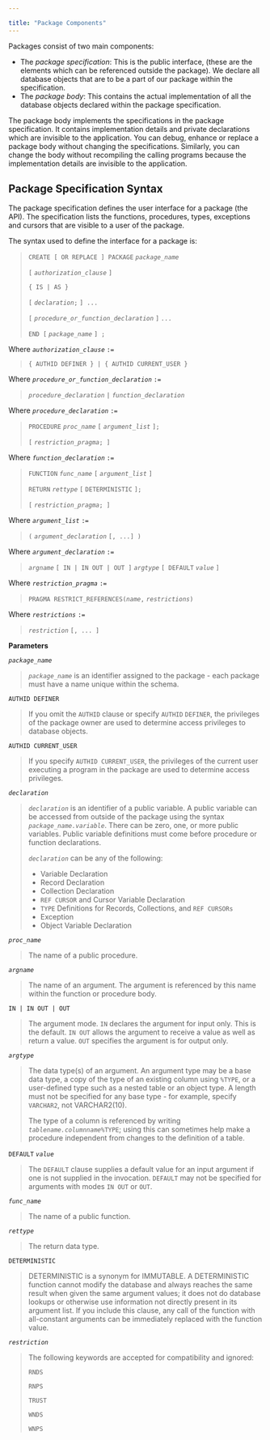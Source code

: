 ---

title: "Package Components"
---

<div id="packages_components" class="registered_link"></div>

Packages consist of two main components:

- The *package specification*: This is the public interface, (these are the elements which can be referenced outside the package). We declare all database objects that are to be a part of our package within the specification.
- The *package body*: This contains the actual implementation of all the database objects declared within the package specification.

The package body implements the specifications in the package specification. It contains implementation details and private declarations which are invisible to the application. You can debug, enhance or replace a package body without changing the specifications. Similarly, you can change the body without recompiling the calling programs because the implementation details are invisible to the application.

## Package Specification Syntax

The package specification defines the user interface for a package (the API). The specification lists the functions, procedures, types, exceptions and cursors that are visible to a user of the package.

The syntax used to define the interface for a package is:

> `CREATE [ OR REPLACE ] PACKAGE` *`package_name`*
>
>   `[` *`authorization_clause`* `]`
>
>   `{ IS | AS }`
>
>   `[` *`declaration`*`;` `] ...`
>
>  `[` *`procedure_or_function_declaration`* `]` *`...`*
>
> `END [` *`package_name`* `] ;`

Where *`authorization_clause`* `:=`

> `{ AUTHID DEFINER } | { AUTHID CURRENT_USER }`

Where *`procedure_or_function_declaration`* `:=`

> *`procedure_declaration`* `|` *`function_declaration`*

Where *`procedure_declaration`* `:=`

> `PROCEDURE` *`proc_name`* `[` *`argument_list`* `];`
>
> `[` *`restriction_pragma`*`; ]`

Where *`function_declaration`* `:=`

> `FUNCTION` *`func_name`* `[` *`argument_list`* `]`
>
>   `RETURN` *`rettype`* `[` `DETERMINISTIC` `];`
>
> `[` *`restriction_pragma`*`; ]`

Where *`argument_list`* `:=`

> `(` *`argument_declaration`* `[, ...] )`

Where *`argument_declaration`* `:=`

> *`argname`* `[ IN | IN OUT | OUT ]` *`argtype`* `[ DEFAULT` *`value`* `]`

Where *`restriction_pragma`* `:=`

> `PRAGMA RESTRICT_REFERENCES(`*`name`*`,` *`restrictions`*`)`

Where *`restrictions`* `:=`

> *`restriction`* `[, ... ]`

**Parameters**

*`package_name`*

> *`package_name`* is an identifier assigned to the package - each package must have a name unique within the schema.

`AUTHID DEFINER`

> If you omit the `AUTHID` clause or specify `AUTHID` `DEFINER`, the privileges of the package owner are used to determine access privileges to database objects.

`AUTHID CURRENT_USER`

> If you specify `AUTHID CURRENT_USER`, the privileges of the current user executing a program in the package are used to determine access privileges.

*`declaration`*

> *`declaration`* is an identifier of a public variable. A public variable can be accessed from outside of the package using the syntax *`package_name.variable`*. There can be zero, one, or more public variables. Public variable definitions must come before procedure or function declarations.
>
> *`declaration`* can be any of the following:
>
> - Variable Declaration
> - Record Declaration
> - Collection Declaration
> - `REF CURSOR` and Cursor Variable Declaration
> - `TYPE` Definitions for Records, Collections, and `REF CURSORs`
> - Exception
> - Object Variable Declaration

*`proc_name`*

> The name of a public procedure.

*`argname`*

> The name of an argument. The argument is referenced by this name within the function or procedure body.

`IN | IN OUT | OUT`

> The argument mode. `IN` declares the argument for input only. This is the default. `IN OUT` allows the argument to receive a value as well as return a value. `OUT` specifies the argument is for output only.

*`argtype`*

> The data type(s) of an argument. An argument type may be a base data type, a copy of the type of an existing column using `%TYPE`, or a user-defined type such as a nested table or an object type. A length must not be specified for any base type - for example, specify `VARCHAR2`, not VARCHAR2(10).
>
> The type of a column is referenced by writing *`tablename.columnname`*`%TYPE`; using this can sometimes help make a procedure independent from changes to the definition of a table.

`DEFAULT` *`value`*

> The `DEFAULT` clause supplies a default value for an input argument if one is not supplied in the invocation. `DEFAULT` may not be specified for arguments with modes `IN OUT` or `OUT`.

*`func_name`*

> The name of a public function.

*`rettype`*

> The return data type.

`DETERMINISTIC`

> DETERMINISTIC is a synonym for IMMUTABLE. A DETERMINISTIC function cannot modify the database and always reaches the same result when given the same argument values; it does not do database lookups or otherwise use information not directly present in its argument list. If you include this clause, any call of the function with all-constant arguments can be immediately replaced with the function value.

*`restriction`*

> The following keywords are accepted for compatibility and ignored:
>
> `RNDS`
>
> `RNPS`
>
> `TRUST`
>
> `WNDS`
>
> `WNPS`